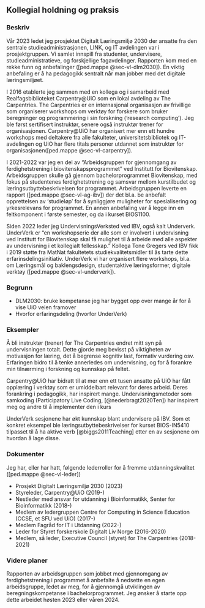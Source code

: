 ## Kollegial holdning og praksis {.unnumbered}

<!--[5.juli 571 ord -->

<!-- Fra 2021: “Nederbragt beskriver sin undervisningsinteresse som et resultat av samarbeid og sampraksis med fagfeller. Videre beskrives det i den pedagogiske mappen at kursene han tilbyr enda er i startfasen, både som undervisningstilbud og som fagfelt. På denne bakgrunn har Nederbragt deltatt i samarbeid med andre forskere i den hensikt å skaffe til veie mer innsikt om hvordan undervisningen slår ut på studentene. Disse funnene er blitt distribuert og delt til fagfeller på institusjonen. Nederbragt viser også til et engasjement knyttet til å samarbeide med og bistå gruppeundervisere og forskningsassistenter i deres arbeid. Det er imidlertid få henvisninger til samarbeid av betydelig omfang med kolleger utenfor fagmiljøet knyttet til det ene emnet. Deling er knyttet til undervisningsfellesskapet han inngår i.” -->

### Beskriv

<!-- Beskriv og reflekter over hvordan du har samarbeidet med kollegaer (inkludert administrasjon, studenter og eksterne samarbeidspartnere) i utvikling, forbedring og gjennomføring av din og andres utdanningspraksis. -->

Vår 2023 ledet jeg prosjektet Digitalt Læringsmiljø 2030 der ansatte fra den sentrale studieadministrasjonen,
LINK, og IT avdelingen var i prosjektgruppen.
Vi samlet innspill fra studenter, undervisere, studieadministratieve, og forskjellige fagavdelinger.
Rapporten kom med en rekke funn og anbefalinger ([ped.mappe @sec-vl-dlm2030]).
En viktig anbefaling er å ha pedagogikk sentralt når man jobber med det digitale læringsmiljøet.

I 2016 etablerte jeg sammen med en kollega og i samarbeid med Realfagsbiblioteket Carpentry@UiO som en lokal avdeling av The Carpentries.
The Carpentries er en internasjonal
organisasjon av frivillige som organiserer workshops om verktøy
for forskere som bruker beregninger og programmering i sin forskning
('research computing').
Jeg ble først sertifisert instruktør, senere også instruktør trener for organisasjonen.
Carpentry@UiO har organisert mer enn ett hundre workshops med deltakere fra alle fakulteter, universitetsbibliotek og IT-avdelingen
og UiO har flere titals personer utdannet som instruktør for organisasjonen([ped.mappe @sec-vl-carpentry]).

I 2021-2022 var jeg en del av "Arbeidsgruppen for gjennomgang av ferdighetstrening i biovitenskapsprogrammet"
ved Institutt for Biovitenskap. 
Arbeidsgruppen skulle gå gjennom bachelorprogrammet Biovitenskap,
med fokus på studentenes ferdighetstrening og samsvar mellom kurstilbudet og læringsutbyttebeskrivelsen for programmet.
Arbeidsgruppen leverte en rapport ([ped.mappe @sec-vl-ag-ibv]) der det bl.a. be anbefalt opprettelsen av ‘studieløp’
for å synliggjøre muligheter for spesialisering og yrkesrelevans for programmet.
En annen anbefaling var å legge inn en feltkomponent i første semester, og da i kurset BIOS1100.

Siden 2022 leder jeg UndervisningsVerksted ved IBV, også kalt Underverk.
UnderVerk er "en workshopserie der alle som er involvert i undervisning ved
Institutt for Biovitenskap skal få mulighet til å arbeide med alle aspekter av
undervisning i et kollegialt fellesskap."
Kollega Tone Gregers ved IBV fikk i 2019 støtte fra MatNat fakultetets studiekvalitetsmidler 
til ås tarte dette erfarinsdelingsinitiativ.
UnderVerk vi har organisert flere workshops, bl.a. om
Læringsmål og baklengsdesign, studentaktive læringsformer, digitale verktøy
([ped.mappe @sec-vl-underverk]).

<!-- TO DO: legge ved rapportene Tone skrev? -->


<!-- 
* Foredrag om CSE@IBV flere steder, inkludert UiB besøk ved STUT CircleU gruppen (online)
* Dialog med bl a Geir Kjetil om hvordan å undervise og vurdere programmering
* Nettverk Geir Kjetil programmering
* Rapport CSE@IBV fra 2019 (e.l.)
* OBiWoW (samarbeid med PhD studenter)
* erfaringsdokument BIOS1100 og MNPED9000
* CSE sommerstudenter og lektorstudenter 
-->


### Begrunn

<!-- Begrunn hvorfor du har valgt nettopp disse samarbeidsformene for å styrke utdanningskvalitet. -->

* DLM2030: bruke kompetanse jeg har bygget opp over mange år for å vise UiO veien framover
* Hvorfor erfaringsdeling (hvorfor UnderVerk)

### Eksempler

<!-- Gi eksempler på hvordan samhandling med kollegaer har bidratt til å endre
din og andres utdanningspraksis, gjerne forankret i relevant litteratur. -->

<!-- 
* arbeid med felkomponenet i BIOS1100 pga arbeidsgruppen IBV
* samtaler med Geir Kjetil Sandve?
-->

Å bli instruktør (trener) for The Carpentries endret mitt syn på undervisningen totalt.
Dette gjorde meg bevisst på viktigheten av motivasjon for læring,
det å begrense kognitiv last, formativ vurdering osv.
Erfaringen bidro til å tenke annerledes om undervisning,
og for å forankre min tilnærming i forskning og kunnskap på feltet.

Carpentry@UiO har bidratt til at mer enn ett tusen ansatte på UiO 
har fått opplæring i verktøy som er umiddelbart relevant for deres arbeid.
Deres forankring i pedagogikk, har inspirert mange.
Undervisningsmetoder som samkoding (Participatory Live Coding, [@nederbragt2020Ten])
har inspirert meg og andre til å implementer den i kurs

UnderVerk sesjonene har økt kunnskap blant undervisere på IBV.
Som et konkret eksempel ble læringsutbyttebeskrivelser for kurset BIOS-IN5410 tilpasset
til å ha aktive verb [@biggs2011Teaching] etter en av sesjonene om hvordan å lage disse.

### Dokumenter

<!-- Dokumenter eventuelle lederroller du har, eller har hatt, for å fremme utdanningskvalitet. -->

Jeg har, eller har hatt, følgende lederroller for å fremme utdanningskvalitet
([ped.mappe @sec-vl-leder])

* Prosjekt Digitalt Læringsmiljø 2030 (2023)
* Styreleder, Carpentry@UiO (2019-)
* Nestleder med ansvar for utdanning i Bioinformatikk,
  Senter for Bioinformatikk (2018-)
* Medlem av ledergruppen Centre for Computing in Science Education
  (CCSE, et SFU ved UiO) (2017-)
* Medlem Fagråd for IT i Utdanning (2022-)
* Leder for ​​Styret forskerskole Digitalt Liv Norge (2016-2020)
* Medlem, så leder, Executive Council (styret) for The Carpentries (2018-2021)

### Videre planer

<!-- Beskriv og reflekter over dine konkrete planer for videre kollegialt samarbeid og erfaringsdeling for å fremme utdanningskvalitet. -->

Rapporten av arbeidsgruppen som jobbet med gjennomgang av ferdighetstrening
i programmet å anbefalte å nedsette en egen arbeidsgruppe,
ledet av meg,
for å gjennomgå utviklingen av beregningskompetanse i bachelorprogrammet.
Jeg ønsker å starte opp dette arbeidet høsten 2023 eller våren 2024.


